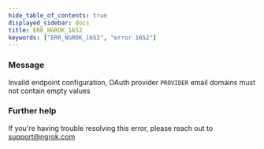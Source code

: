 ```yaml
---
hide_table_of_contents: true
displayed_sidebar: docs
title: ERR_NGROK_1652
keywords: ["ERR_NGROK_1652", "error 1652"]
---
```


### Message

Invalid endpoint configuration, OAuth provider `PROVIDER` email domains must not contain empty values

### Further help

If you're having trouble resolving this error, please reach out to [support@ngrok.com](mailto:support@ngrok.com?subject=Help%20with%20ERR_NGROK_1652)
